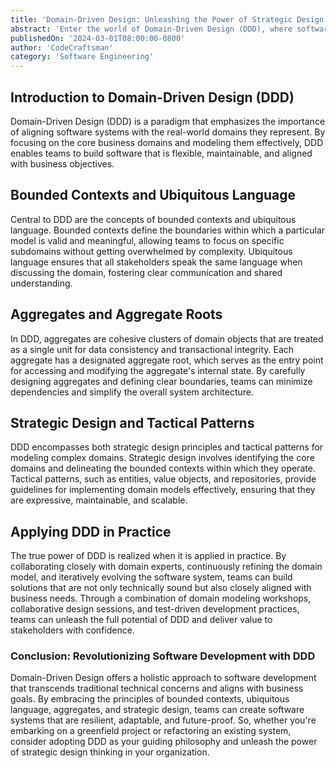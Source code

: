 ```yaml
---
title: 'Domain-Driven Design: Unleashing the Power of Strategic Design Thinking'
abstract: 'Enter the world of Domain-Driven Design (DDD), where software development meets strategic design thinking. Explore the principles, patterns, and practices that empower teams to create software systems that reflect the real-world domains they inhabit. Dive into the concepts of bounded contexts, ubiquitous language, and aggregate roots, and learn how to model complex business domains with clarity and precision. Join us on a journey to unlock the full potential of DDD and revolutionize your approach to software development.'
publishedOn: '2024-03-01T08:00:00-0800'
author: 'CodeCraftsman'
category: 'Software Engineering'
---
```


## Introduction to Domain-Driven Design (DDD)

Domain-Driven Design (DDD) is a paradigm that emphasizes the importance of aligning software systems with the real-world domains they represent. By focusing on the core business domains and modeling them effectively, DDD enables teams to build software that is flexible, maintainable, and aligned with business objectives.

## Bounded Contexts and Ubiquitous Language

Central to DDD are the concepts of bounded contexts and ubiquitous language. Bounded contexts define the boundaries within which a particular model is valid and meaningful, allowing teams to focus on specific subdomains without getting overwhelmed by complexity. Ubiquitous language ensures that all stakeholders speak the same language when discussing the domain, fostering clear communication and shared understanding.

## Aggregates and Aggregate Roots

In DDD, aggregates are cohesive clusters of domain objects that are treated as a single unit for data consistency and transactional integrity. Each aggregate has a designated aggregate root, which serves as the entry point for accessing and modifying the aggregate's internal state. By carefully designing aggregates and defining clear boundaries, teams can minimize dependencies and simplify the overall system architecture.

## Strategic Design and Tactical Patterns

DDD encompasses both strategic design principles and tactical patterns for modeling complex domains. Strategic design involves identifying the core domains and delineating the bounded contexts within which they operate. Tactical patterns, such as entities, value objects, and repositories, provide guidelines for implementing domain models effectively, ensuring that they are expressive, maintainable, and scalable.

## Applying DDD in Practice

The true power of DDD is realized when it is applied in practice. By collaborating closely with domain experts, continuously refining the domain model, and iteratively evolving the software system, teams can build solutions that are not only technically sound but also closely aligned with business needs. Through a combination of domain modeling workshops, collaborative design sessions, and test-driven development practices, teams can unleash the full potential of DDD and deliver value to stakeholders with confidence.

### Conclusion: Revolutionizing Software Development with DDD

Domain-Driven Design offers a holistic approach to software development that transcends traditional technical concerns and aligns with business goals. By embracing the principles of bounded contexts, ubiquitous language, aggregates, and strategic design, teams can create software systems that are resilient, adaptable, and future-proof. So, whether you're embarking on a greenfield project or refactoring an existing system, consider adopting DDD as your guiding philosophy and unleash the power of strategic design thinking in your organization.
